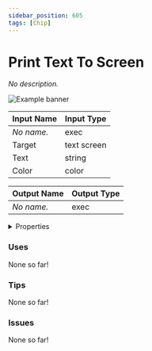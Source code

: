 ```yaml
---
sidebar_position: 605
tags: [Chip]
---
```


# Print Text To Screen

*No description.*



![Example banner](./assets/5f9f8c85-8aaa-4c9d-9d9d-4c952053b623.svg)

| Input Name | Input Type |
|-----------|-----------|
| *No name.* | exec |
| Target | text screen |
| Text | string |
| Color | color |

| Output Name | Output Type |
|-----------|-----------|
| *No name.* | exec |


<details>
  <summary>Properties</summary>
  <div>
    <div>
    <table>
      <thead>
        <tr>
          <th>Is beta required?</th>
          <th>❌</th>
        </tr>
        <tr>
          <th>Is this chip a trolling risk?</th>
          <th>❌</th>
        </tr>
        <tr>
          <th>Chip UUPD</th>
          <th>._uuid</th>
        </tr>
      </thead>
    </table>
    </div>
  </div>
</details>

### Uses

None so far!

### Tips

None so far!

### Issues

None so far!